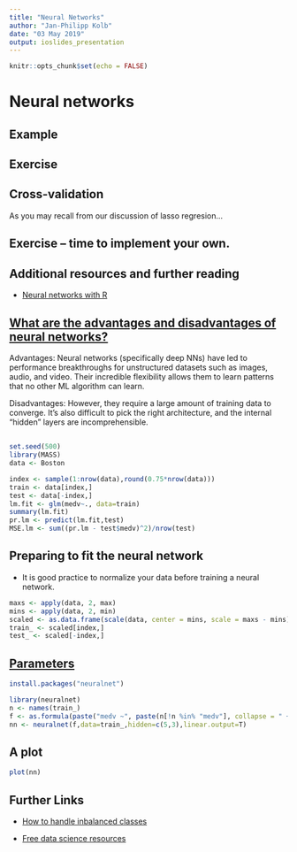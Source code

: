 ```yaml
---
title: "Neural Networks"
author: "Jan-Philipp Kolb"
date: "03 May 2019"
output: ioslides_presentation
---
```


```r
knitr::opts_chunk$set(echo = FALSE)
```

# Neural networks

## Example

## Exercise


## Cross-validation 

As you may recall from our discussion of lasso regresion...

## Exercise -- time to implement your own.

## Additional resources and further reading

- [Neural networks with R](https://edu.kpfu.ru/pluginfile.php/419285/mod_resource/content/2/neural-networks-r.pdf)

## [What are the advantages and disadvantages of neural networks?](https://elitedatascience.com/machine-learning-interview-questions-answers#supervised-learning)

Advantages: Neural networks (specifically deep NNs) have led to performance breakthroughs for unstructured datasets such as images, audio, and video. Their incredible flexibility allows them to learn patterns that no other ML algorithm can learn.

Disadvantages: However, they require a large amount of training data to converge. It's also difficult to pick the right architecture, and the internal "hidden" layers are incomprehensible.

## [](https://datascienceplus.com/fitting-neural-network-in-r/)

```r
set.seed(500)
library(MASS)
data <- Boston
```

```r
index <- sample(1:nrow(data),round(0.75*nrow(data)))
train <- data[index,]
test <- data[-index,]
lm.fit <- glm(medv~., data=train)
summary(lm.fit)
pr.lm <- predict(lm.fit,test)
MSE.lm <- sum((pr.lm - test$medv)^2)/nrow(test)
```


## Preparing to fit the neural network

- It is good practice to normalize your data before training a neural network.

```r
maxs <- apply(data, 2, max) 
mins <- apply(data, 2, min)
scaled <- as.data.frame(scale(data, center = mins, scale = maxs - mins))
train_ <- scaled[index,]
test_ <- scaled[-index,]
```

## [Parameters](https://datascienceplus.com/fitting-neural-network-in-r/)

```r
install.packages("neuralnet")
```


```r
library(neuralnet)
n <- names(train_)
f <- as.formula(paste("medv ~", paste(n[!n %in% "medv"], collapse = " + ")))
nn <- neuralnet(f,data=train_,hidden=c(5,3),linear.output=T)
```

## A plot

```r
plot(nn)
```


## Further Links

- [How to handle inbalanced classes](https://elitedatascience.com/imbalanced-classes)

- [Free data science resources](https://elitedatascience.com/data-science-resources#foundational-skills)
